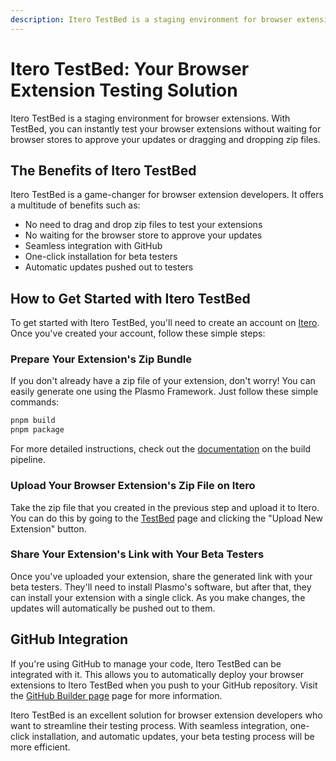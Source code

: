 ```yaml
---
description: Itero TestBed is a staging environment for browser extensions.
---
```


# Itero TestBed: Your Browser Extension Testing Solution

Itero TestBed is a staging environment for browser extensions. With TestBed, you can instantly test your browser extensions without waiting for browser stores to approve your updates or dragging and dropping zip files.

## The Benefits of Itero TestBed

Itero TestBed is a game-changer for browser extension developers. It offers a multitude of benefits such as:

- No need to drag and drop zip files to test your extensions
- No waiting for the browser store to approve your updates
- Seamless integration with GitHub
- One-click installation for beta testers
- Automatic updates pushed out to testers

## How to Get Started with Itero TestBed

To get started with Itero TestBed, you'll need to create an account on [Itero](https://itero.plasmo.com/). Once you've created your account, follow these simple steps:

### Prepare Your Extension's Zip Bundle

If you don't already have a zip file of your extension, don't worry! You can easily generate one using the Plasmo Framework. Just follow these simple commands:

```bash
pnpm build
pnpm package
```

For more detailed instructions, check out the [documentation](/framework/workflows/build#generating-a-zip-bundle) on the build pipeline.

### Upload Your Browser Extension's Zip File on Itero

Take the zip file that you created in the previous step and upload it to Itero. You can do this by going to the [TestBed](https://itero.plasmo.com/) page and clicking the "Upload New Extension" button.

### Share Your Extension's Link with Your Beta Testers

Once you've uploaded your extension, share the generated link with your beta testers. They'll need to install Plasmo's software, but after that, they can install your extension with a single click. As you make changes, the updates will automatically be pushed out to them.

## GitHub Integration

If you're using GitHub to manage your code, Itero TestBed can be integrated with it. This allows you to automatically deploy your browser extensions to Itero TestBed when you push to your GitHub repository. Visit the [GitHub Builder page](./itero/builder) page for more information.

Itero TestBed is an excellent solution for browser extension developers who want to streamline their testing process. With seamless integration, one-click installation, and automatic updates, your beta testing process will be more efficient.
